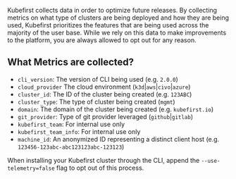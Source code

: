 Kubefirst collects data in order to optimize future releases. By collecting metrics on what type of clusters are being deployed and how they are being used, Kubefirst prioritizes the features that are being used across the majority of the user base. While we rely on this data to make improvements to the platform, you are always allowed to opt out for any reason.

## What Metrics are collected?

- `cli_version`:          The version of CLI being used (e.g. `2.0.0`)
- `cloud_provider`        The cloud environment (`k3d`|`aws`|`civo`|`azure`)
- `cluster_id`:           The ID of the cluster being created (e.g. `123ABC`)
- `cluster_type`:         The type of cluster being created (`mgmt`)
- `domain`:               The domain of the cluster being created (e.g. `kubefirst.io`)
- `git_provider`:         Type of git provider leveraged (`github`|`gitlab`)
- `kubefirst_team`:       For internal use only
- `kubefirst_team_info`:  For internal use only
- `machine_id`:           An anonymized ID representing a distinct client host (e.g. `123456-123abc-abc123123abc-123123`)

When installing your Kubefirst cluster through the CLI, append the `--use-telemetry=false` flag to opt out of this process.
